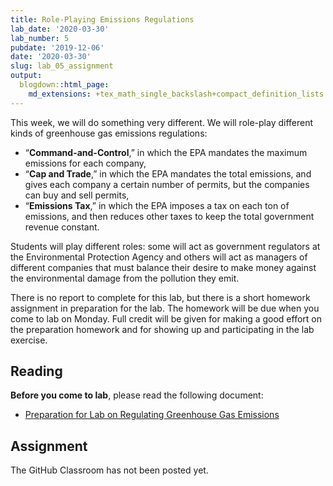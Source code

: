 ```yaml
---
title: Role-Playing Emissions Regulations
lab_date: '2020-03-30'
lab_number: 5
pubdate: '2019-12-06'
date: '2020-03-30'
slug: lab_05_assignment
output:
  blogdown::html_page:
    md_extensions: +tex_math_single_backslash+compact_definition_lists
---
```

This week, we will do something very different. We will role-play different kinds of greenhouse gas emissions regulations: 

* "**Command-and-Control**," in which the EPA mandates the maximum emissions for each company, 
* "**Cap and Trade**," in which the EPA mandates the total emissions, and gives each company a certain number of permits, but the companies can buy and sell permits,
* "**Emissions Tax**," in which the EPA imposes a tax on each ton of emissions, and then reduces other taxes to keep the total government revenue constant.

Students will play different roles: some will act as government regulators at the Environmental Protection Agency and others will act as managers of different companies that must balance their desire to make money against the environmental damage from the pollution they emit.

There is no report to complete for this lab, but there is a short homework assignment in preparation for the lab. The homework will be due when you come to lab on Monday. Full credit will be given for making a good effort on the preparation homework and for showing up and participating in the lab exercise.

## Reading

**Before you come to lab**, please read the following document:

* [Preparation for Lab on Regulating Greenhouse Gas Emissions](/lab_docs/lab_05_preparation)

## Assignment

The GitHub Classroom has not been posted yet.
